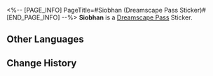 <%-- [PAGE_INFO]
PageTitle=#Siobhan (Dreamscape Pass Sticker)#
[END_PAGE_INFO] --%>
{{Stub|Location information}}
{{Item Infobox
|title       = Siobhan
|id          = 225018
|image       = Dreamscape Pass Sticker Siobhan.png{{subst:void|<!--$UPLOAD:<<SpriteOutput/TravelBrochure/StickFigures/225018.png>-<Dreamscape Pass Sticker Siobhan.png>-<Item Icons>>-->}}
|type        = Dreamscape Pass Sticker
|type2       = Ashes to Ashes, Dust to Dust Stickers
|invCategory = 
|rarity      = 4
|effect      = 
|description = Digital stickers that can be used to decorate the pages of the Dreamtour Handbook. They come in many different styles.
|source1     = [[Unlocked by Default]]
}}
{{Description|When you can't see the sun above you, just lower your head and have a drink... It gets better.}}
'''Siobhan''' is a [[Dreamscape Pass]] Sticker.

==Other Languages==
{{Other Languages
|en   = Siobhan
|zhs  = 舒翁
|zht  = 舒翁
|ja   = シヴォーン
|ko   = 시오반
|es   = Siobhan
|fr   = Siobhan
|ru   = Шивон
|th   = Siobhan
|vi   = Siobhan
|de   = Siobhan
|id   = Siobhan
|pt   = Siobhan
}}

==Change History==
{{Change History|2.3}}